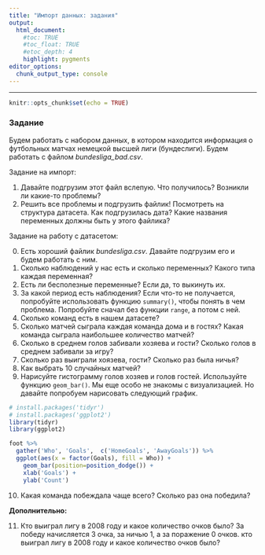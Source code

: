 ```yaml
---
title: "Импорт данных: задания"
output: 
  html_document:
    #toc: TRUE
    #toc_float: TRUE
    #etoc_depth: 4
    highlight: pygments
editor_options: 
  chunk_output_type: console
---
```

---
```r
knitr::opts_chunk$set(echo = TRUE)
```

### Задание

Будем работать с набором данных, в котором находится информация о футбольных матчах немецкой высшей лиги (бундеслиги). Будем работать с файлом *bundesliga_bad.csv*.

Задание на импорт:

1. Давайте подгрузим этот файл вслепую. Что получилось? Возникли ли какие-то проблемы?
2. Решить все проблемы и подгрузить файлик! Посмотреть на структура датасета. Как подгрузилась дата? Какие названия переменных должны быть у этого файлика? 

Задание на работу с датасетом:

0. Есть хороший файлик *bundesliga.csv*. Давайте подгрузим его и будем работать с ним.
1. Сколько наблюдений у нас есть и сколько переменных? Какого типа каждая переменная?
2. Есть ли бесполезные переменные? Если да, то выкинуть их.
3. За какой период есть наблюдения? Если что-то не получается, попробуйте использовать функцию `summary()`, чтобы понять в чем проблема. Попробуйте сначал без функции `range`, а потом с ней.
4. Сколько команд есть в нашем датасете?
5. Сколько матчей сыграла каждая команда дома и в гостях? Какая команда сыграла наибольшее количество матчей?
6. Сколько в среднем голов забивали хозяева и гости? Сколько голов в среднем забивали за игру?
7. Сколько раз выиграли хоязева, гости? Сколько раз была ничья?
8. Как выбрать 10 случайных матчей?
9. Нарисуйте гистограмму голов хозяев и голов гостей. Используйте функцию `geom_bar()`. Мы еще особо не знакомы с визуализацией. Но давайте попробуем нарисовать следующий график.

```r
# install.packages('tidyr')
# install.packages('ggplot2')
library(tidyr)
library(ggplot2)

foot %>% 
  gather('Who', 'Goals',  c('HomeGoals', 'AwayGoals')) %>%
  ggplot(aes(x = factor(Goals), fill = Who)) +
    geom_bar(position=position_dodge()) + 
    xlab('Goals') +
    ylab('Count')
```

10. Какая команда побеждала чаще всего? Сколько раз она победила?

**Дополнительно:**

11. Кто выиграл лигу в 2008 году и какое количество очков было? За победу начисляется 3 очка, за ничью 1, а за поражение 0 очков.
кто выиграл лигу в 2008 году и какое количество очков было?